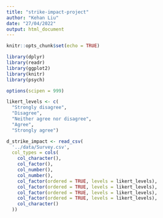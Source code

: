 ```yaml
---
title: "strike-impact-project"
author: "Kehan Liu"
date: "27/04/2022"
output: html_document
---
```


```r
knitr::opts_chunk$set(echo = TRUE)

library(dplyr)
library(readr)
library(ggplot2)
library(knitr)
library(psych)

options(scipen = 999)

likert_levels <- c(
  "Strongly disagree", 
  "Disagree", 
  "Neither agree nor disagree", 
  "Agree", 
  "Strongly agree") 

d_strike_impact <- read_csv(
  '../data/Survey.csv',
  col_types = cols(
    col_character(),
    col_factor(),
    col_number(),
    col_number(),
    col_factor(ordered = TRUE, levels = likert_levels),
    col_factor(ordered = TRUE, levels = likert_levels),
    col_factor(ordered = TRUE, levels = likert_levels),
    col_factor(ordered = TRUE, levels = likert_levels),
    col_character()
  ))
```